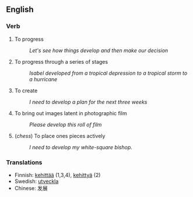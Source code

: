 == English ==

=== Verb ===

# To progress
#: ''Let's see how things develop and then make our decision''
# To progress through a series of stages
#: ''Isabel developed from a tropical depression to a tropical storm to a hurricane''
# To create
#: ''I need to develop a plan for the next three weeks''
# To bring out images latent in photographic film
#: ''Please develop this roll of film''
# (''chess'') To place ones pieces actively
#: ''I need to develop my white-square bishop.''

===Translations===
*Finnish: [[kehittää]] (1,3,4), [[kehittyä]] (2)
*Swedish: [[utveckla]]
*Chinese: 发展